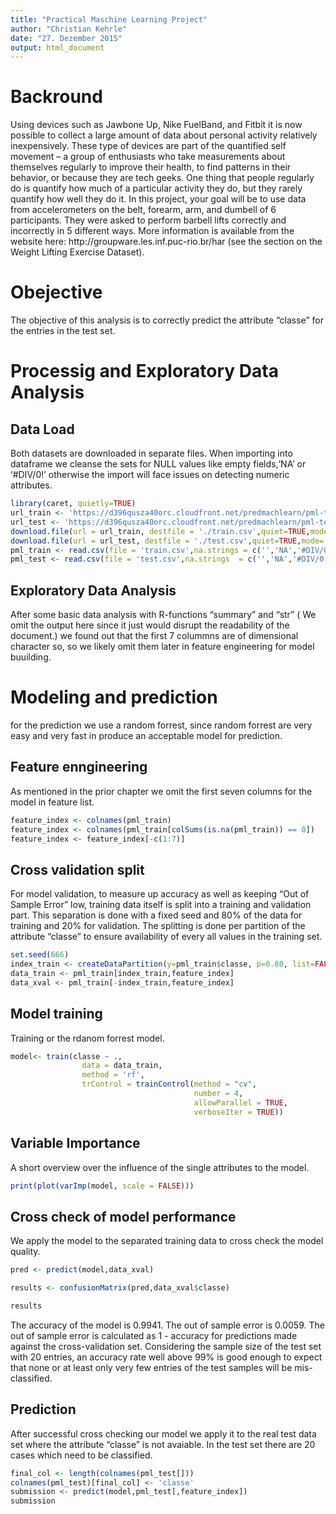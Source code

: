 ```yaml
---
title: "Practical Maschine Learning Project"
author: "Christian Kehrle"
date: "27. Dezember 2015"
output: html_document
---
```


# Backround

Using devices such as Jawbone Up, Nike FuelBand, and Fitbit it is now possible to collect a large amount of data about personal activity relatively inexpensively. These type of devices are part of the quantified self movement – a group of enthusiasts who take measurements about themselves regularly to improve their health, to find patterns in their behavior, or because they are tech geeks. One thing that people regularly do is quantify how much of a particular activity they do, but they rarely quantify how well they do it. In this project, your goal will be to use data from accelerometers on the belt, forearm, arm, and dumbell of 6 participants. They were asked to perform barbell lifts correctly and incorrectly in 5 different ways. More information is available from the website here: http://groupware.les.inf.puc-rio.br/har (see the section on the Weight Lifting Exercise Dataset). 

# Obejective
The objective of this analysis is to correctly predict the attribute "classe" for the entries in the test set.


# Processig and Exploratory Data Analysis

## Data Load

Both datasets are downloaded in separate files. When importing into dataframe we cleanse the sets for NULL values like empty fields,'NA' or '#DIV/0!' otherwise the import will face issues on detecting numeric attributes.

```r
library(caret, quietly=TRUE)
url_train <- 'https://d396qusza40orc.cloudfront.net/predmachlearn/pml-training.csv'
url_test <- 'https://d396qusza40orc.cloudfront.net/predmachlearn/pml-testing.csv'
download.file(url = url_train, destfile = './train.csv',quiet=TRUE,mode='wb')
download.file(url = url_test, destfile = './test.csv',quiet=TRUE,mode='wb')
pml_train <- read.csv(file = 'train.csv',na.strings = c('','NA','#DIV/0!'))
pml_test <- read.csv(file = 'test.csv',na.strings  = c('','NA','#DIV/0!'))
```

## Exploratory Data Analysis

After some basic data analysis with R-functions "summary" and "str" ( We omit the output here since it just would disrupt the readability of the document.) we found out that the first 7 colummns are of dimensional character so, so we likely omit them later in feature engineering for model buuilding.

# Modeling and prediction

for the prediction we use a random forrest, since random forrest are very easy and very fast in produce an acceptable model for prediction.

## Feature enngineering

As mentioned in the prior chapter we omit the first seven columns for the model in feature list.

```r
feature_index <- colnames(pml_train)
feature_index <- colnames(pml_train[colSums(is.na(pml_train)) == 0])
feature_index <- feature_index[-c(1:7)]
```

## Cross validation split

For model validation, to measure up accuracy as well as keeping "Out of Sample Error" low, training data itself is split into a training and validation part. This separation is done with a fixed seed and 80% of the data for training and 20% for validation. The splitting is done per partition of the attribute "classe" to ensure availability of every all values in the training set.

```r
set.seed(666)
index_train <- createDataPartition(y=pml_train$classe, p=0.80, list=FALSE)
data_train <- pml_train[index_train,feature_index]
data_xval <- pml_train[-index_train,feature_index]
```

## Model training

Training or the rdanom forrest model.

```r
model<- train(classe ~ .,
                data = data_train, 
                method = 'rf', 
                trControl = trainControl(method = "cv", 
                                         number = 4, 
                                         allowParallel = TRUE, 
                                         verboseIter = TRUE))
```

## Variable Importance

A short overview over the influence of the single attributes to the model.

```r
print(plot(varImp(model, scale = FALSE)))
```

## Cross check of model performance

We apply the model to the separated training data to cross check the model quality.

```r
pred <- predict(model,data_xval)

results <- confusionMatrix(pred,data_xval$classe)

results
```
The accuracy of the model is 0.9941. The out of sample error is 0.0059. The out of sample error is calculated as 1 - accuracy for predictions made against the cross-validation set. 
Considering the sample size of the test set with 20 entries, an accuracy rate well above 99% is good enough to expect that none or at least only very few entries of the test samples will be mis-classified.

## Prediction

After successful cross checking our model we apply it to the real test data set where the attribute "classe" is not avaiable. In the test set there are 20 cases which need to be classified.

```r
final_col <- length(colnames(pml_test[]))
colnames(pml_test)[final_col] <- 'classe'
submission <- predict(model,pml_test[,feature_index])
submission
```


